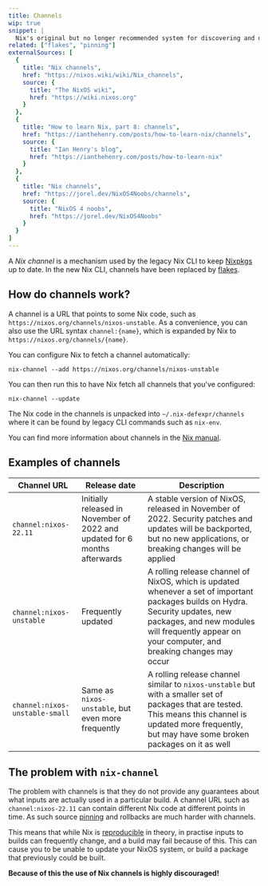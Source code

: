 ```yaml
---
title: Channels
wip: true
snippet: |
  Nix's original but no longer recommended system for discovering and depending on [Nix expressions](/concepts/nix-language)
related: ["flakes", "pinning"]
externalSources: [
  {
    title: "Nix channels",
    href: "https://nixos.wiki/wiki/Nix_channels",
    source: {
      title: "The NixOS wiki",
      href: "https://wiki.nixos.org"
    }
  },
  {
    title: "How to learn Nix, part 8: channels",
    href: "https://ianthehenry.com/posts/how-to-learn-nix/channels",
    source: {
      title: "Ian Henry's blog",
      href: "https://ianthehenry.com/posts/how-to-learn-nix"
    }
  },
  {
    title: "Nix channels",
    href: "https://jorel.dev/NixOS4Noobs/channels",
    source: {
      title: "NixOS 4 noobs",
      href: "https://jorel.dev/NixOS4Noobs"
    }
  }
]
---
```


A _Nix channel_ is a mechanism used by the legacy Nix CLI to keep [Nixpkgs] up to date.
In the new Nix CLI, channels have been replaced by [flakes].

## How do channels work?

A channel is a URL that points to some Nix code, such as `https://nixos.org/channels/nixos-unstable`.
As a convenience, you can also use the URL syntax `channel:{name}`, which is expanded by Nix to `https://nixos.org/channels/{name}`.

You can configure Nix to fetch a channel automatically:

```shell title="Add a channel"
nix-channel --add https://nixos.org/channels/nixos-unstable
```

You can then run this to have Nix fetch all channels that you've configured:

```shell title="Update all channels"
nix-channel --update
```

The Nix code in the channels is unpacked into `~/.nix-defexpr/channels` where it can be found by legacy CLI commands such as `nix-env`.

You can find more information about channels in the [Nix manual][manual].

## Examples of channels

| Channel URL                    | Release date                                                               | Description                                                                                                                                                                                                                        |
| ------------------------------ | -------------------------------------------------------------------------- | ---------------------------------------------------------------------------------------------------------------------------------------------------------------------------------------------------------------------------------- |
| `channel:nixos-22.11`          | Initially released in November of 2022 and updated for 6 months afterwards | A stable version of NixOS, released in November of 2022. Security patches and updates will be backported, but no new applications, or breaking changes will be applied                                                             |
| `channel:nixos-unstable`       | Frequently updated                                                         | A rolling release channel of NixOS, which is updated whenever a set of important packages builds on Hydra. Security updates, new packages, and new modules will frequently appear on your computer, and breaking changes may occur |
| `channel:nixos-unstable-small` | Same as `nixos-unstable`, but even more frequently                         | A rolling release channel similar to `nixos-unstable` but with a smaller set of packages that are tested. This means this channel is updated more frequently, but may have some broken packages on it as well                      |

## The problem with `nix-channel`

The problem with channels is that they do not provide any guarantees about what inputs are actually used in a particular build.
A channel URL such as `channel:nixos-22.11` can contain different Nix code at different points in time.
As such source [pinning] and rollbacks are much harder with channels.

This means that while Nix is [reproducible] in theory, in practise inputs to builds can frequently change, and a build may fail because of this.
This can cause you to be unable to update your NixOS system, or build a package that previously could be built.

**Because of this the use of Nix channels is highly discouraged!**

[flakes]: /concepts/flakes
[manual]: https://nixos.org/manual/nix/stable/command-ref/nix-channel
[nixpkgs]: /concepts/nixpkgs
[pinning]: /concepts/pinning
[reproducible]: /concepts/reproducibility
